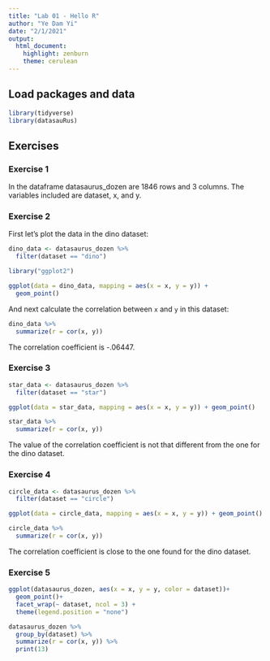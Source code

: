 ```yaml
---
title: "Lab 01 - Hello R"
author: "Ye Dam Yi"
date: "2/1/2021"
output: 
  html_document: 
    highlight: zenburn
    theme: cerulean
---
```


## Load packages and data

```r
library(tidyverse) 
library(datasauRus)
```

## Exercises

### Exercise 1

In the dataframe datasaurus_dozen are 1846 rows and 3 columns. The variables included are dataset, x, and y. 


### Exercise 2

First let's plot the data in the dino dataset:

```r
dino_data <- datasaurus_dozen %>%
  filter(dataset == "dino")

library("ggplot2")

ggplot(data = dino_data, mapping = aes(x = x, y = y)) +
  geom_point()
```

And next calculate the correlation between `x` and `y` in this dataset:

```r
dino_data %>%
  summarize(r = cor(x, y))
```
The correlation coefficient is -.06447.

### Exercise 3



```r
star_data <- datasaurus_dozen %>%
  filter(dataset == "star")

ggplot(data = star_data, mapping = aes(x = x, y = y)) + geom_point()

```


```r
star_data %>%
  summarize(r = cor(x, y))
```
The value of the correlation coefficient is not that different from the one for the dino dataset. 

### Exercise 4


```r
circle_data <- datasaurus_dozen %>%
  filter(dataset == "circle")

ggplot(data = circle_data, mapping = aes(x = x, y = y)) + geom_point()


```

```r
circle_data %>%
  summarize(r = cor(x, y))
```
The correlation coefficient is close to the one found for the dino dataset.

### Exercise 5


```r

ggplot(datasaurus_dozen, aes(x = x, y = y, color = dataset))+
  geom_point()+
  facet_wrap(~ dataset, ncol = 3) +
  theme(legend.position = "none")

```


```r
datasaurus_dozen %>%
  group_by(dataset) %>%
  summarize(r = cor(x, y)) %>%
  print(13)
```

